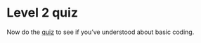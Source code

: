# Level 2 quiz

Now do the <a href="https://causalmap.shinyapps.io/quizzes/#section-xlevel2" target="_blank">quiz</a>  to see if you've understood about basic coding.
